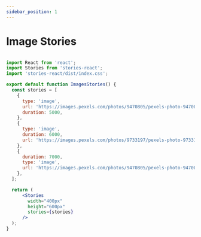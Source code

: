 ```yaml
---
sidebar_position: 1
---
```


# Image Stories


<ImageStories />


```jsx

import React from 'react';
import Stories from 'stories-react';
import 'stories-react/dist/index.css';

export default function ImagesStories() {
  const stories = [
    {
      type: 'image',
      url: 'https://images.pexels.com/photos/9470805/pexels-photo-9470805.jpeg?w=300',
      duration: 5000,
    },
    {
      type: 'image',
      duration: 6000,
      url: 'https://images.pexels.com/photos/9733197/pexels-photo-9733197.jpeg?w=300',
    },
    {
      duration: 7000,
      type: 'image',
      url: 'https://images.pexels.com/photos/9470805/pexels-photo-9470805.jpeg?w=300',
    },
  ];

  return (
      <Stories
        width="400px"
        height="600px"
        stories={stories}
      />
  );
}

```
